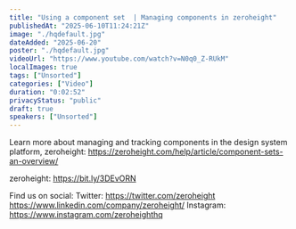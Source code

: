 ```yaml
---
title: "Using a component set  | Managing components in zeroheight"
publishedAt: "2025-06-10T11:24:21Z"
image: "./hqdefault.jpg"
dateAdded: "2025-06-20"
poster: "./hqdefault.jpg"
videoUrl: "https://www.youtube.com/watch?v=N0q0_Z-RUkM"
localImages: true
tags: ["Unsorted"]
categories: ["Video"]
duration: "0:02:52"
privacyStatus: "public"
draft: true
speakers: ["Unsorted"]
---
```

Learn more about managing and tracking components in the design system platform, zeroheight: https://zeroheight.com/help/article/component-sets-an-overview/

zeroheight: https://bit.ly/3DEvORN

Find us on social:
Twitter: https://twitter.com/zeroheight
https://www.linkedin.com/company/zeroheight/
Instagram: https://www.instagram.com/zeroheighthq

